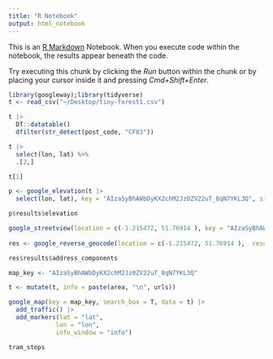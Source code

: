 ```yaml
---
title: "R Notebook"
output: html_notebook
---
```


This is an [R Markdown](http://rmarkdown.rstudio.com) Notebook. When you execute code within the notebook, the results appear beneath the code.

Try executing this chunk by clicking the *Run* button within the chunk or by placing your cursor inside it and pressing *Cmd+Shift+Enter*.

```r
library(googleway);library(tidyverse)
t <- read_csv("~/Desktop/tiny-forest1.csv")

t |>
  DT::datatable()
  dfilter(str_detect(post_code, "CF83"))
```

```r

t |>
  select(lon, lat) %>%
  .[2,]

t[1]

p <- google_elevation(t |>
  select(lon, lat), key = "AIzaSyBhAWbDyKX2chM2Jz0ZV22uT_8qN7YKL3Q", simplify = TRUE)

p$results$elevation

google_streetview(location = c(-1.215472, 51.76914 ), key = "AIzaSyBhAWbDyKX2chM2Jz0ZV22uT_8qN7YKL3Q")
                  
res <- google_reverse_geocode(location = c(-1.215472, 51.76914 ),  result_type = c("street_address", "postal_code"), key = "AIzaSyBhAWbDyKX2chM2Jz0ZV22uT_8qN7YKL3Q") 

res$results$address_components

```

```r
map_key <- "AIzaSyBhAWbDyKX2chM2Jz0ZV22uT_8qN7YKL3Q"

t <- mutate(t, info = paste(area, "\n", urls))

google_map(key = map_key, search_box = T, data = t) |>
  add_traffic() |>
  add_markers(lat = "lat", 
             lon = "lon", 
             info_window = "info")

tram_stops
```
